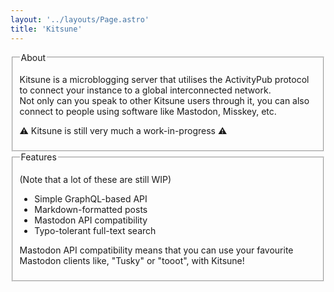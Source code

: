 ```yaml
---
layout: '../layouts/Page.astro'
title: 'Kitsune'
---
```


<fieldset>
<legend>About</legend>

Kitsune is a microblogging server that utilises the ActivityPub protocol to connect your instance to a global interconnected network.  
Not only can you speak to other Kitsune users through it, you can also connect to people using software like Mastodon, Misskey, etc.

⚠ Kitsune is still very much a work-in-progress ⚠

</fieldset>

<fieldset>
<legend>Features</legend>

(Note that a lot of these are still WIP)

-   Simple GraphQL-based API
-   Markdown-formatted posts
-   Mastodon API compatibility
-   Typo-tolerant full-text search

Mastodon API compatibility means that you can use your favourite Mastodon clients like, "Tusky" or "tooot", with Kitsune!

</fieldset>
